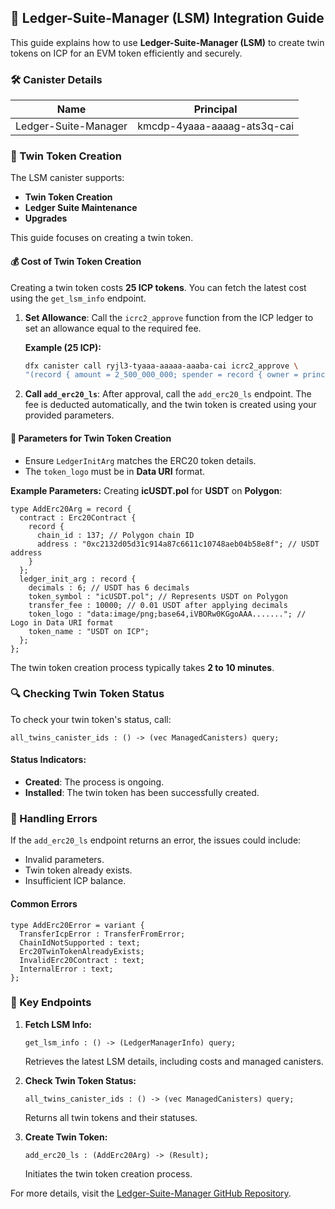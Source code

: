 ## 🌟 Ledger-Suite-Manager (LSM) Integration Guide

This guide explains how to use **Ledger-Suite-Manager (LSM)** to create twin tokens on ICP for an EVM token efficiently and securely.

### 🛠️ Canister Details

| **Name**             | **Principal**               |
| -------------------- | --------------------------- |
| Ledger-Suite-Manager | kmcdp-4yaaa-aaaag-ats3q-cai |

### 🔄 Twin Token Creation

The LSM canister supports:

- **Twin Token Creation**
- **Ledger Suite Maintenance**
- **Upgrades**

This guide focuses on creating a twin token.

#### 💰 Cost of Twin Token Creation

Creating a twin token costs **25 ICP tokens**. You can fetch the latest cost using the `get_lsm_info` endpoint.

1. **Set Allowance**:
   Call the `icrc2_approve` function from the ICP ledger to set an allowance equal to the required fee.

   **Example (25 ICP):**

   ```bash
   dfx canister call ryjl3-tyaaa-aaaaa-aaaba-cai icrc2_approve \
   "(record { amount = 2_500_000_000; spender = record { owner = principal \"kmcdp-4yaaa-aaaag-ats3q-cai\";} })" --network ic
   ```

2. **Call `add_erc20_ls`**:
   After approval, call the `add_erc20_ls` endpoint. The fee is deducted automatically, and the twin token is created using your provided parameters.

#### 📝 Parameters for Twin Token Creation

- Ensure `LedgerInitArg` matches the ERC20 token details.
- The `token_logo` must be in **Data URI** format.

**Example Parameters:**
Creating **icUSDT.pol** for **USDT** on **Polygon**:

```candid
type AddErc20Arg = record {
  contract : Erc20Contract {
    record {
      chain_id : 137; // Polygon chain ID
      address : "0xc2132d05d31c914a87c6611c10748aeb04b58e8f"; // USDT address
    }
  };
  ledger_init_arg : record {
    decimals : 6; // USDT has 6 decimals
    token_symbol : "icUSDT.pol"; // Represents USDT on Polygon
    transfer_fee : 10000; // 0.01 USDT after applying decimals
    token_logo : "data:image/png;base64,iVBORw0KGgoAAA......."; // Logo in Data URI format
    token_name : "USDT on ICP";
  };
};
```

The twin token creation process typically takes **2 to 10 minutes**.

### 🔍 Checking Twin Token Status

To check your twin token's status, call:

```candid
all_twins_canister_ids : () -> (vec ManagedCanisters) query;
```

#### Status Indicators:

- **Created**: The process is ongoing.
- **Installed**: The twin token has been successfully created.

### 🚨 Handling Errors

If the `add_erc20_ls` endpoint returns an error, the issues could include:

- Invalid parameters.
- Twin token already exists.
- Insufficient ICP balance.

#### Common Errors

```candid
type AddErc20Error = variant {
  TransferIcpError : TransferFromError;
  ChainIdNotSupported : text;
  Erc20TwinTokenAlreadyExists;
  InvalidErc20Contract : text;
  InternalError : text;
};
```

### 🔧 Key Endpoints

1. **Fetch LSM Info:**

   ```candid
   get_lsm_info : () -> (LedgerManagerInfo) query;
   ```

   Retrieves the latest LSM details, including costs and managed canisters.

2. **Check Twin Token Status:**

   ```candid
   all_twins_canister_ids : () -> (vec ManagedCanisters) query;
   ```

   Returns all twin tokens and their statuses.

3. **Create Twin Token:**
   ```candid
   add_erc20_ls : (AddErc20Arg) -> (Result);
   ```
   Initiates the twin token creation process.

For more details, visit the [Ledger-Suite-Manager GitHub Repository](https://github.com/Appic-Solutions/ledger-suite-manager/).
